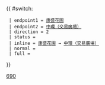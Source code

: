 {{Error|錯誤：此模板已停用。請見[[Template:HK Bus Route Cross Harbour/doc]]。}}{{ #switch: {{{format|}}}
  | endpoint1 = [[康盛花園巴士總站|康盛花園]]
  | endpoint2 = [[中環（交易廣場）巴士總站|中環（交易廣場）]]
  | direction = 2
  | status = 
  | inline = [[康盛花園巴士總站|康盛花園]] ↔ [[中環（交易廣場）巴士總站|中環（交易廣場）]]
  | normal =
  | full =
}}<noinclude>[[Category:過海隧道巴士路線模板|690]]</noinclude>